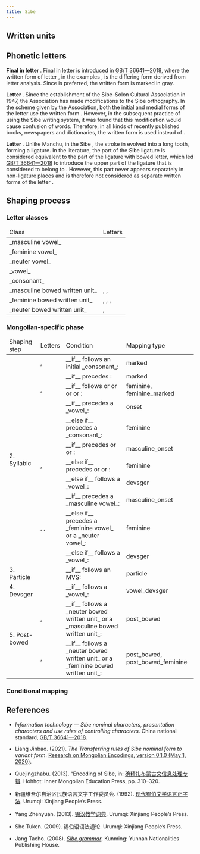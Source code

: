 ```yaml
---
title: Sibe
---
```




## Written units

<WrittenUnitTable locale={locale} />

## Phonetic letters

<LetterTable locale={locale} />

**Final <Mong locale="SIB" links="A I" /> in letter <Mong locale="SIB" links="i" />**. Final <Mong locale="SIB" links="A I" /> in letter <Mong locale="SIB" links="i" /> is introduced in [GB/T 36641—2018](https://openstd.samr.gov.cn/bzgk/gb/newGbInfo?hcno=D1B6A81C6BF961CE4265E816103F0020), where the written form <Mong locale="SIB" links="A I" /> of letter <Mong locale="SIB" links="i" />, in the examples <Mong locale="SIB" links="j u i" />, is the differing form derived from letter analysis. Since <Mong locale="SIB" links="j u sbm i" /> is preferred, the written form is marked in gray.

**Letter <Mong locale="SIB" links="j" />**. Since the establishment of the Sibe–Solon Cultural Association in 1947, the Association has made modifications to the Sibe orthography. In the scheme given by the Association, both the initial and medial forms of the letter <Mong locale="SIB" links="j" /> use the written form <Mong locale="SIB" links="I" />. However, in the subsequent practice of using the Sibe writing system, it was found that this modification would cause confusion of words. Therefore, in all kinds of recently published books, newspapers and dictionaries, the written form <Mong locale="SIB" links="J2" /> is used instead of <Mong locale="SIB" links="I" />.

**Letter <Mong locale="SIB" links="z" />**. Unlike Manchu, in the Sibe <Mong locale="SIB" links="z i" />, the stroke in <Mong locale="SIB" links="z" /> evolved into a long tooth, forming a <Mong locale="SIB" links="z i" /> ligature. In the literature, the <Mong locale="SIB" links="i" /> part of the Sibe <Mong locale="SIB" links="z i" /> ligature is considered equivalent to the <Mong locale="SIB" links="i" /> part of the ligature with bowed letter, which led [GB/T 36641—2018](https://openstd.samr.gov.cn/bzgk/gb/newGbInfo?hcno=D1B6A81C6BF961CE4265E816103F0020) to introduce the upper part of the <Mong locale="SIB" links="z i" /> ligature that is considered to belong to <Mong locale="SIB" links="z" />. However, this part never appears separately in non-ligature places and is therefore not considered as separate written forms of the letter <Mong locale="SIB" links="z" />.

## Shaping process

### Letter classes

<table>
  <thead>
    <tr>
      <td>Class</td>
      <td>Letters</td>
    </tr>
  </thead>
  <tbody>
    <tr>
      <td> _masculine vowel_ </td>
      <td>
        <Mong locale="SIB" category="vowelMasculine" />
      </td>
    </tr>
    <tr>
      <td> _feminine vowel_ </td>
      <td>
        <Mong locale="SIB" category="vowelFeminine" />
      </td>
    </tr>
    <tr>
      <td> _neuter vowel_ </td>
      <td>
        <Mong locale="SIB" category="vowelNeuter" />
      </td>
    </tr>
    <tr>
      <td> _vowel_ </td>
      <td>
        <Mong locale="SIB" category="vowel" />
      </td>
    </tr>
    <tr>
      <td> _consonant_ </td>
      <td>
        <Mong locale="SIB" category="consonant" />
      </td>
    </tr>
    <tr>
      <td> _masculine bowed written unit_ </td>
      <td>
        <Mong locale="SIB" links="K2" />, <Mong locale="SIB" links="Kh" />, <Mong locale="SIB" links="Kc" />
      </td>
    </tr>
    <tr>
      <td> _feminine bowed written unit_ </td>
      <td>
        <Mong locale="SIB" links="G" />, <Mong locale="SIB" links="Gh" />, <Mong locale="SIB" links="Gc" />, <Mong locale="SIB" links="Gx" />
      </td>
    </tr>
    <tr>
      <td> _neuter bowed written unit_ </td>
      <td>
        <Mong locale="SIB" links="B" />, <Mong locale="SIB" links="Pb" />
      </td>
    </tr>
  </tbody>
</table>

### Mongolian-specific phase

<table>
  <thead>
    <tr>
      <td>Shaping step</td>
      <td>Letters</td>
      <td>Condition</td>
      <td>Mapping type</td>
    </tr>
  </thead>
  <tbody>
    <tr>
      <td rowspan="11">2. Syllabic</td>
      <td>
        <Mong locale="SIB" links="o" />, <Mong locale="SIB" links="u" />
      </td>
      <td>__if__ follows an initial _consonant_:</td>
      <td>marked</td>
    </tr>
    <tr>
      <td>
        <Mong locale="SIB" links="z" />
      </td>
      <td>
        __if__ precedes <Mong locale="SIB" links="i" />:
      </td>
      <td>marked</td>
    </tr>
    <tr>
      <td>
        <Mong locale="SIB" links="e" />, <Mong locale="SIB" links="u" />
      </td>
      <td>
        __if__ follows <Mong locale="SIB" links="t" /> or <Mong locale="SIB" links="d" /> or <Mong locale="SIB" links="k" /> or <Mong locale="SIB" links="g" /> or <Mong locale="SIB" links="h" />:
      </td>
      <td>feminine, feminine_marked</td>
    </tr>
    <tr>
      <td rowspan="2">
        <Mong locale="SIB" links="n" />
      </td>
      <td>__if__ precedes a _vowel_:</td>
      <td>onset</td>
    </tr>
    <tr>
      <td>__else if__ precedes a _consonant_:</td>
      <td>feminine</td>
    </tr>
    <tr>
      <td rowspan="3">
        <Mong locale="SIB" links="t" />, <Mong locale="SIB" links="d" />
      </td>
      <td>
        __if__ precedes <Mong locale="SIB" links="a" /> or <Mong locale="SIB" links="i" /> or <Mong locale="SIB" links="o" />:
      </td>
      <td>masculine_onset</td>
    </tr>
    <tr>
      <td>
        __else if__ precedes <Mong locale="SIB" links="e" /> or <Mong locale="SIB" links="u" /> or <Mong locale="SIB" links="ue" />:
      </td>
      <td>feminine</td>
    </tr>
    <tr>
      <td>__else if__ follows a _vowel_:</td>
      <td>devsger</td>
    </tr>
    <tr>
      <td rowspan="3">
        <Mong locale="SIB" links="k" />, <Mong locale="SIB" links="g" />, <Mong locale="SIB" links="h" />
      </td>
      <td>__if__ precedes a _masculine vowel_:</td>
      <td>masculine_onset</td>
    </tr>
    <tr>
      <td>__else if__ precedes a _feminine vowel_ or a _neuter vowel_:</td>
      <td>feminine</td>
    </tr>
    <tr>
      <td>__else if__ follows a _vowel_:</td>
      <td>devsger</td>
    </tr>
    <tr>
      <td>3. Particle</td>
      <td>
        <Mong locale="SIB" links="i" />
      </td>
      <td>__if__ follows an MVS:</td>
      <td>particle</td>
    </tr>
    <tr>
      <td>4. Devsger</td>
      <td>
        <Mong locale="SIB" links="i" />
      </td>
      <td>__if__ follows a _vowel_:</td>
      <td>vowel_devsger</td>
    </tr>
    <tr>
      <td rowspan="2">5. Post-bowed</td>
      <td>
        <Mong locale="SIB" links="a" />, <Mong locale="SIB" links="o" />
      </td>
      <td>__if__ follows a _neuter bowed written unit_ or a _masculine bowed written unit_:</td>
      <td>post_bowed</td>
    </tr>
    <tr>
      <td>
        <Mong locale="SIB" links="e" />, <Mong locale="SIB" links="u" />
      </td>
      <td>__if__ follows a _neuter bowed written unit_ or a _feminine bowed written unit_:</td>
      <td>post_bowed, post_bowed_feminine</td>
    </tr>
  </tbody>
</table>

### Conditional mapping

<ConditionalMappingTable locale={locale} />

## References

- _Information technology — Sibe nominal characters, presentation characters and use rules of controlling characters_. China national standard, [GB/T 36641—2018](https://openstd.samr.gov.cn/bzgk/gb/newGbInfo?hcno=D1B6A81C6BF961CE4265E816103F0020).

- Liang Jinbao. (2021). _The Transferring rules of Sibe nominal form to variant form_. [Research on Mongolian Encodings](https://web.archive.org/web/20220203040523/http://rule.mongoltoli.cn/), [version 0.1.0 (May 1, 2020)](http://rule.xueruhai.cn/allchars-sibe.php).

- Quejingzhabu. (2013). “Encoding of Sibe, in: [确精扎布蒙古文信息处理专辑](https://search.worldcat.org/zh-cn/title/1133116484). Hohhot: Inner Mongolian Education Press, pp. 310–320.

- 新疆维吾尔自治区民族语言文字工作委员会. (1992). [现代锡伯文学语言正字法](https://search.worldcat.org/zh-cn/title/299404717). Urumqi: Xinjiang People’s Press.

- Yang Zhenyuan. (2013). [锡汉教学词典](https://search.worldcat.org/zh-cn/title/769160492). Urumqi: Xinjiang People’s Press.

- She Tuken. (2009). 锡伯语语法通论. Urumqi: Xinjiang People’s Press.

- Jang Taeho. (2008). [_Sibe grammar_](https://search.worldcat.org/zh-cn/title/421455401). Kunming: Yunnan Nationalities Publishing House.
